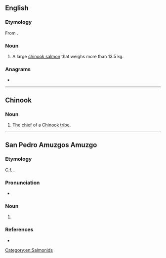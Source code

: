 ==English==

===Etymology===
From {{bor|en|chh|-}}.

===Noun===
{{en-noun}}

# {{lb|en|Canada}} A large [[chinook salmon]] that weighs more than 13.5 kg.

===Anagrams===
* {{anagrams|en|eyet|yeet|yete}}

[[Category:en:Salmonids]]

----

==Chinook==

===Noun===
{{head|chh|noun}}

# The [[chief]] of a [[Chinook]] [[tribe]].

----

==San Pedro Amuzgos Amuzgo==

===Etymology===
C.f. {{m|azg|tye|t=father}}.

===Pronunciation===
* {{IPA|/ˈtʲe˧/|lang=azg}}

===Noun===
{{head|azg|noun|plural|ntyee}}

# {{l|en|priest}}

===References===
* {{R:Stewart et al. 2000}}